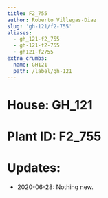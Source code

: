 ```yaml
---
title: F2_755
author: Roberto Villegas-Diaz
slug: 'gh-121/f2-755'
aliases:
  - gh_121-f2_755
  - gh-121-f2-755
  - gh121-f2755
extra_crumbs:
  name: GH121
  path: /label/gh-121
---
```


# **House**: GH_121
# **Plant ID**: F2_755
# **Updates**: 
 - 2020-06-28: Nothing new.
